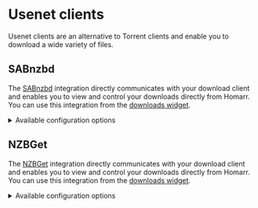 # Usenet clients
Usenet clients are an alternative to Torrent clients and enable you to download a wide variety of files.

## SABnzbd

The [SABnzbd](https://sabnzbd.org/) integration directly communicates with your download client and enables you to view and control your downloads directly from Homarr.
You can use this integration from the [downloads widget](/docs/1.10.0/widgets/downloads).

<details>
  <summary>
  Available configuration options
  </summary>
  <div>

| Field    | Type    | Description |
| -------- | ------- | ----------- |
| ApiKey | Private | ApiKey used for authentication |

  </div>
</details>

## NZBGet

The [NZBGet](https://nzbget.net/) integration directly communicates with your download client and enables you to view and control your downloads directly from Homarr.
You can use this integration from the [downloads widget](/docs/1.10.0/widgets/downloads).

<details>
  <summary>
  Available configuration options
  </summary>
  <div>

| Field    | Type    | Description |
| -------- | ------- | ----------- |
| Username | Public | Username used for authentication |
| Password | Private | Password used for authentication |

  </div>
</details>